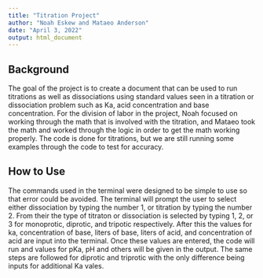---
title: "Titration Project"
author: "Noah Eskew and Mataeo Anderson"
date: "April 3, 2022"
output: html_document
---


## Background

The goal of the project is to create a document that can be used to run titrations as well as dissociations using standard values seen in a titration or dissociation problem such as Ka, acid concentration and base concentration. For the division of labor in the project, Noah focused on working through the math that is involved with the titration, and Mataeo took the math and worked through the logic in order to get the math working properly. The code is done for titrations, but we are still running some examples through the code to test for accuracy. 

## How to Use

The commands used in the terminal were designed to be simple to use so that error could be avoided. The terminal will prompt the user to select either dissociation by typing the number 1, or titration by typing the number 2. From their the type of titraton or dissociation is selected by typing 1, 2, or 3 for monoprotic, diprotic, and tripotic respectively. After this the values for ka, concentration of base, liters of base, liters of acid, and concentration of acid are input into the terminal. Once these values are entered, the code will run and values for pKa, pH and others will be given in the output. The same steps are followed for diprotic and triprotic with the only difference being inputs for additional Ka vales. 
